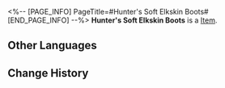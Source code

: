 <%-- [PAGE_INFO]
PageTitle=#Hunter's Soft Elkskin Boots#
[END_PAGE_INFO] --%>
{{Item Infobox
|id          = 61044
|image       = Item Hunter's Soft Elkskin Boots.png
|type        = 
|invCategory = Relics
|rarity      = 5
|effect      = 
|description = A pair of enhanced power boots wrapped in soft elk fur. With these, the hunter will only leave shallow footprints behind in the Snow Plains.
|source1     = [[Cavern of Corrosion: Storage Zone]]
}}
'''Hunter's Soft Elkskin Boots''' is a [[Item]].

==Other Languages==
{{Other Languages
|en   = Hunter's Soft Elkskin Boots
|zhs  = 雪猎的鹿皮软靴
|zht  = 雪獵的鹿皮軟靴
|ja   = 狩人の鹿革のブーツ
|ko   = 설원 사냥꾼의 벅스킨 부츠
|es   = Botas de piel de ciervo del cazador
|fr   = Bottes en fourrure d'élan de chasseur
|ru   = Охотничьи сапоги из лосиной кожи
|th   = Hunter's Soft Elkskin Boots
|vi   = Ủng Phủ Da Nai Của Thợ Săn
|de   = Weiche Elchlederstiefel des Jägers
|id   = Hunter's Soft Elkskin Boots
|pt   = Botas de Couro Macio de Alce do Caçador
}}

==Change History==
{{Change History|1.0}}